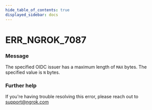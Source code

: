 ```yaml
---
hide_table_of_contents: true
displayed_sidebar: docs
---
```



# ERR_NGROK_7087

### Message

The specified OIDC issuer has a maximum length of `MAX` bytes. The specified value is `N` bytes.

<ErrorDetails error="err_ngrok_7087" />

### Further help

If you're having trouble resolving this error, please reach out to [support@ngrok.com](mailto:support@ngrok.com?subject=Help%20with%20ERR_NGROK_7087)
